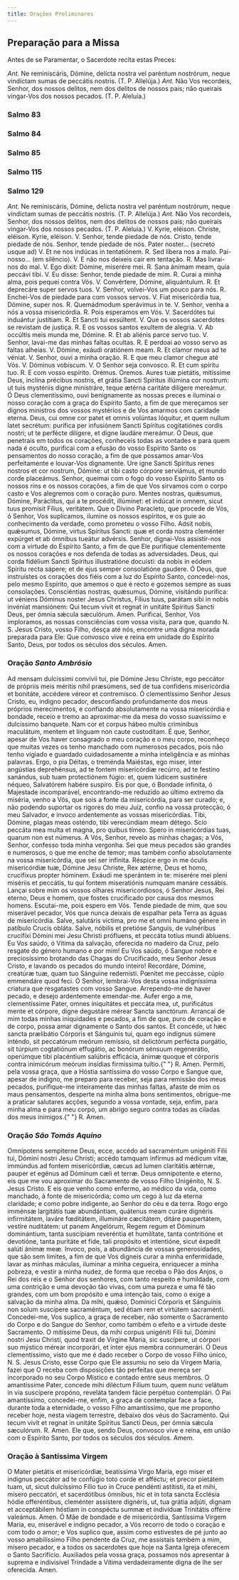 ---
title: Orações Preliminares
---

## Preparação para a Missa

Antes de se Paramentar, o Sacerdote recita estas Preces:

<div class="grid grid-cols-2 gap-5">
  <span class="col-6 text-justify">
    <em>Ant.</em> Ne reminiscáris, Dómine, delícta nostra vel paréntum
    nostrórum, neque vindíctam sumas de peccátis nostris. (T. P. Allelúja.)
  </span>
  <span class="col-6 text-justify">
    <em>Ant.</em> Não Vos recordeis, Senhor, dos nossos delitos, nem dos delitos
    de nossos pais; não queirais vingar-Vos dos nossos pecados. (T. P. Aleluia.)
  </span>
</div>


### Salmo 83

<Salmo83 />


### Salmo 84

<Salmo84 />


### Salmo 85

<Salmo85 />


### Salmo 115

<Salmo115 />


### Salmo 129

<Salmo129 />

<div class="grid grid-cols-2 gap-5">
  <span class="col-6 text-justify">
    <em>Ant.</em> Ne reminiscáris, Dómine, delícta nostra vel paréntum
    nostrórum, neque vindíctam sumas de peccátis nostris. (T. P. Allelúja.)
  </span>
  <span class="col-6 text-justify">
    <em>Ant.</em> Não Vos recordeis, Senhor, dos nossos delitos, nem dos delitos
    de nossos pais; não queirais vingar-Vos dos nossos pecados. (T. P. Aleluia.)
  </span>
  <span class="col-6 text-justify">
    V. Kyrie, eléison. Christe, eléison. Kyrie, eléison.
  </span>
  <span class="col-6 text-justify">
    V. Senhor, tende piedade de nós. Cristo, tende piedade de nós. Senhor, tende
    piedade de nós.
  </span>
  <span class="col-6 text-justify">
    Pater noster... (secreto usque ad) V. Et ne nos indúcas in tentatiónem.
    <span class="text-danger">R.</span> Sed líbera nos a malo.
  </span>
  <span class="col-6 text-justify">
    Pai-nosso... (em silêncio). V. E não nos deixeis cair em tentação.
    <span class="text-danger">R.</span> Mas livrai-nos do mal.
  </span>
  <span class="col-6 text-justify">
    V. Ego dixit: Dómine, miserére mei. <span class="text-danger">R.</span> Sana
    ánimam meam, quia peccávi tibi.
  </span>
  <span class="col-6 text-justify">
    V. Eu disse: Senhor, tende piedade de mim.
    <span class="text-danger">R.</span> Curai a minha alma, pois pequei contra Vós.
  </span>
  <span class="col-6 text-justify">
    V. Convértere, Dómine, aliquántulum. <span class="text-danger">R.</span> Et
    deprecáre super servos tuos.
  </span>
  <span class="col-6 text-justify">
    V. Senhor, volvei-Vos um pouco para nós. <span class="text-danger">R.</span>
    Enchei-Vos de piedade para com vossos servos.
  </span>
  <span class="col-6 text-justify">
    V. Fiat misericórdia tua, Dómine, super nos.
    <span class="text-danger">R.</span> Quemádmodum sperávimus in te.
  </span>
  <span class="col-6 text-justify">
    V. Senhor, venha a nós a vossa misericórdia.
    <span class="text-danger">R.</span> Pois esperamos em Vós.
  </span>
  <span class="col-6 text-justify">
    V. Sacerdótes tui induántur justítiam. <span class="text-danger">R.</span>
    Et Sancti tui exsúltent.
  </span>
  <span class="col-6 text-justify">
    V. Que os vossos sacerdotes se revistam de justiça.
    <span class="text-danger">R.</span> E os vossos santos exultem de alegria.
  </span>
  <span class="col-6 text-justify">
    V. Ab occúltis meis munda me, Dómine. <span class="text-danger">R.</span> Et
    ab aliénis parce servo tuo.
  </span>
  <span class="col-6 text-justify">
    V. Senhor, lavai-me das minhas faltas ocultas.
    <span class="text-danger">R.</span> E perdoai ao vosso servo as faltas alheias.
  </span>
  <span class="col-6 text-justify">
    V. Dómine, exáudi oratiónem meam. <span class="text-danger">R.</span> Et
    clamor meus ad te véniat.
  </span>
  <span class="col-6 text-justify">
    V. Senhor, ouvi a minha oração. <span class="text-danger">R.</span> E que
    meu clamor chegue até Vós.
  </span>
  <span class="col-6 text-justify">V. Dóminus vobíscum.</span>
  <span class="col-6 text-justify">V. O Senhor seja convosco.</span>
  <span class="col-6 text-justify">
    <span class="text-danger">R.</span> Et cum spíritu tuo.
  </span>
  <span class="col-6 text-justify">
    <span class="text-danger">R.</span> E com vosso espírito.
  </span>
  <span class="col-6 text-danger text-center"> Orémus.</span>
  <span class="col-6 text-danger text-center"> Oremos.</span>
  <span class="col-6 text-justify">
    Aures tuæ pietátis, mitíssime Deus, inclína précibus nostris, et grátia
    Sancti Spíritus illúmina cor nostrum: ut tuis mystériis digne ministráre,
    teque ætérna caritáte dilígere mereámur.
  </span>
  <span class="col-6 text-justify">
    Ó Deus clementíssimo, ouvi benignamente as nossas preces e iluminai o nosso
    coração com a graça do Espírito Santo, a fim de que mereçamos ser dignos
    ministros dos vossos mystérios e de Vos amarmos com caridade eterna.
  </span>
  <span class="col-6 text-justify">
    Deus, cui omne cor patet et omnis volúntas lóquitur, et quem nullum latet
    secrétum: purífica per infusiónem Sancti Spíritus cogitatiónes cordis
    nostri; ut te perfécte dilígere, et digne laudáre mereámur.
  </span>
  <span class="col-6 text-justify">
    Ó Deus, que penetrais em todos os corações, conheceis todas as vontades e
    para quem nada é oculto, purificai com a efusão do vosso Espírito Santo os
    pensamentos do nosso coração, a fim de que possamos amar-Vos perfeitamente e
    louvar-Vos dignamente.
  </span>
  <span class="col-6 text-justify">
    Ure igne Sancti Spíritus renes nostros et cor nostrum, Dómine: ut tibi casto
    córpore serviámus, et mundo corde placeámus.
  </span>
  <span class="col-6 text-justify">
    Senhor, queimai com o fogo do vosso Espírito Santo os nossos rins e os
    nossos corações, a fim de que Vos sirvamos com o corpo casto e Vos alegremos
    com o coração puro.
  </span>
  <span class="col-6 text-justify">
    Mentes nostras, quǽsumus, Dómine, Paráclitus, qui a te procédit, illúminet:
    et indúcat in omnem, sicut tuus promísit Fílius, veritátem.
  </span>
  <span class="col-6 text-justify">
    Que o Divino Paracleto, que procede de Vós, ó Senhor, Vos suplicamos,
    ilumine os nossos espíritos, e os guie ao conhecimento da verdade, como
    prometeu o vosso Filho.
  </span>
  <span class="col-6 text-justify">
    Adsit nobis, quǽsumus, Dómine, virtus Spíritus Sancti: quæ et corda nostra
    cleménter expúrget et ab ómnibus tueátur advérsis.
  </span>
  <span class="col-6 text-justify">
    Senhor, dignai-Vos assistir-nos com a virtude do Espírito Santo, a fim de
    que Ele purifique clementemente os nossos corações e nos defenda de todas as
    adversidades.
  </span>
  <span class="col-6 text-justify">
    Deus, qui corda fidélium Sancti Spíritus illustratióne docuísti: da nobis in
    eódem Spíritu recta sápere; et de ejus semper consolatióne gaudere.
  </span>
  <span class="col-6 text-justify">
    Ó Deus, que instruístes os corações dos fiéis com a luz do Espírito Santo,
    concedei-nos, pelo mesmo Espírito, que amemos o que é recto e gozemos sempre
    as suas consolações.
  </span>
  <span class="col-6 text-justify">
    Consciéntias nostras, quǽsumus, Dómine, visitándo purífica: ut véniens
    Dóminus noster Jesus Christus, Fílius tuus, parátam sibi in nobis invéniat
    mansiónem: Qui tecum vivit et regnat in unitáte Spíritus Sancti Deus, per
    ómnia sǽcula sæculórum. Amen.
  </span>
  <span class="col-6 text-justify">
    Purificai, Senhor, Vos imploramos, as nossas consciências com vossa visita,
    para que, quando N. S. Jesus Cristo, vosso Filho, desça até nós, encontre
    uma digna morada preparada para Ele: Que convosco vive e reina em unidade do
    Espírito Santo, Deus, por todos os séculos dos séculos. Amen.
  </span>
</div>

### Oração <em>Santo Ambrósio</em>

<div class="grid grid-cols-2 gap-5">
  <span class="col-6 dropcaps text-justify">
    Ad mensam dulcíssimi convívii tui, pie Dómine Jesu Christe, ego peccátor de
    própriis meis méritis nihil præsúmens, sed de tua confídens misericórdia et
    bonitáte, accédere véreor et contremísco.
  </span>
  <span class="col-6 dropcaps text-justify">
    Ó clementíssimo Senhor Jesus Cristo, eu, indigno pecador, desconfiando
    profundamente dos meus próprios merecimentos, e confiando absolutamente na
    vossa misericórdia e bondade, receio e tremo ao aproximar-me da mesa do
    vosso suavíssimo e dulcíssimo banquete.
  </span>
  <span class="col-6 text-justify">
    Nam cor et corpus hábeo multis crimínibus maculátum, mentem et línguam non
    caute custodítam.
  </span>
  <span class="col-6 text-justify">
    É que, Senhor, apesar de Vos haver consagrado o meu coração e o meu corpo,
    reconheço que muitas vezes os tenho manchado com numerosos pecados, pois não
    tenho vigiado e guardado cuidadosamente a minha inteligência e as minhas
    palavras.
  </span>
  <span class="col-6 text-justify">
    Ergo, o pia Déitas, o treménda Maiéstas, ego miser, inter angústias
    deprehénsus, ad te fontem misericórdiæ recúrro, ad te festíno sanándus, sub
    tuam protectiónem fúgio: et, quem Iúdicem sustinére néqueo, Salvatórem
    habére suspíro.
  </span>
  <span class="col-6 text-justify">
    Eis por que, ó Bondade infinita, ó Majestade incomparável, encontrando-me
    reduzido ao último extremo da miséria, venho a Vós, que sois a fonte da
    misericórdia, para ser curado; e, não podendo suportar os rigores do meu
    Juiz, confio na vossa protecção, ó meu Salvador, e invoco ardentemente as
    vossas misericórdias.
  </span>
  <span class="col-6 text-justify">
    Tibi, Dómine, plagas meas osténdo, tibi verecúndiam meam détego. Scío
    peccáta mea multa et magna, pro quibus tímeo. Spero in misericórdias tuas,
    quarum non est númerus.
  </span>
  <span class="col-6 text-justify">
    A Vós, Senhor, revelo as minhas chagas; a Vós, Senhor, confesso toda minha
    vergonha. Sei que meus pecados são grandes e numerosos, o que me enche de
    temor; mas também confio absolutamente na vossa misericórdia, que sei ser
    infinita.
  </span>
  <span class="col-6 text-justify">
    Réspice ergo in me óculis misericórdiæ tuæ, Dómine Jesu Christe, Rex ætérne,
    Deus et homo, crucifíxus propter hóminem. Exáudi me sperántem in te:
    miserére mei pleni misériis et peccátis, tu qui fontem miseratiónis numquam
    manáre cessábis.
  </span>
  <span class="col-6 text-justify">
    Lançai sobre mim os vossos olhares misericordiosos, ó Senhor Jesus, Rei
    eterno, Deus e homem, que fostes crucificado por causa dos mesmos homens.
    Escutai-me, pois espero em Vós. Tende piedade de mim, que sou miserável
    pecador, Vós que nunca deixais de espalhar pela Terra as águas de
    misericórdia.
  </span>
  <span class="col-6 text-justify">
    Salve, salutáris víctima, pro me et omni humáno génere in patíbulo Crucis
    obláta. Salve, nóbilis et pretióse Sanguis, de vulnéribus crucifíxi Dómini
    mei Jesu Christi prófluens, et peccáta totíus mundi ábluens.
  </span>
  <span class="col-6 text-justify">
    Eu Vos saúdo, ó Vítima da salvação, oferecida no madeiro da Cruz, pelo
    resgate do género humano e por mim! Eu Vos saúdo, ó Sangue nobre e
    preciosíssimo brotando das Chagas do Crucificado, meu Senhor Jesus Cristo, e
    lavando os pecados do mundo inteiro!
  </span>
  <span class="col-6 text-justify">
    Recordáre, Dómine, creatúræ tuæ, quam tuo Sánguine redemísti. Pœnitet me
    peccásse, cúpio emmendáre quod feci.
  </span>
  <span class="col-6 text-justify">
    Ó Senhor, lembrai-Vos desta vossa indigníssima criatura que resgatastes com
    vosso Sangue. Arrependo-me de haver pecado, e desejo ardentemente
    emendar-me.
  </span>
  <span class="col-6 text-justify">
    Aufer ergo a me, clementíssime Pater, omnes iniquitátes et peccáta mea, ut,
    purificátus mente et córpore, digne degustáre mérear Sancta sanctórum.
  </span>
  <span class="col-6 text-justify">
    Arrancai de mim todas minhas iniquidades e pecados, a fim de que, puro de
    coração e de corpo, possa amar dignamente o Santo dos santos.
  </span>
  <span class="col-6 text-justify">
    Et concéde, ut hæc sancta prælibátio Córporis et Sánguinis tui, quam ego
    indígnus súmere inténdo, sit peccatórum meórum remíssio, sit delictórum
    perfécta purgátio, sit túrpium cog­tatiónum effugátio, ac bonórum sénsuum
    regenerátio, operúmque tibi placéntium salúbris efficácia, ánimæ quoque et
    córporis contra inimicórum meórum insídias firmíssima tuítio.{" "}
    <span class="text-danger">R.</span> Amen.
  </span>
  <span class="col-6 text-justify">
    Permiti, pela vossa graça, que a Hóstia santíssima do vosso Corpo e Sangue
    que, apesar de indigno, me preparo para receber, seja para remissão dos meus
    pecados, purifique-me inteiramente das minhas faltas, afaste de mim os maus
    pensamentos, desperte na minha alma bons sentimentos, obrigue-me a praticar
    salutares acções, segundo a vossa vontade, seja, enfim, para minha alma e
    para meu corpo, um abrigo seguro contra todas as ciladas dos meus inimigos.{" "}
    <span class="text-danger">R.</span> Amen.
  </span>
</div>

### Oração <em>São Tomás Aquino</em>

<div class="grid grid-cols-2 gap-5">
  <span class="col-6 dropcaps text-justify">
    Omnípotens sempiterne Deus, ecce, accédo ad sacraméntum unigéniti Fílii tui,
    Dómini nostri Jesu Christi; accédo tamquam infírmus ad médicum vitæ,
    immúndus ad fontem misericórdiæ, cæcus ad lumen claritátis ætérnæ, pauper et
    egénus ad Dóminum cæli et terræ.
  </span>
  <span class="col-6 dropcaps text-justify">
    Deus omnipotente e eterno, eis que me vou aproximar do Sacramento de vosso
    Filho Unigénito, N. S. Jesus Cristo. E eis que venho como enfermo, ao médico
    da vida, como manchado, à fonte de misericórdia; como um cego à luz da
    eterna claridade; e como pobre indigente, ao Senhor do céu e da terra.
  </span>
  <span class="col-6 text-justify">
    Rogo ergo imménsæ largitátis tuæ abundántiam, quátenus meam curáre dignéris
    infirmitátem, laváre fœditátem, illumináre cæcitátem, ditáre paupertátem,
    vestíre nuditátem: ut panem Angelórum, Regem regum et Dóminum dominántium,
    tanta suscípiam reveréntia et humilítate, tanta contritióne et devotióne,
    tanta puritáte et fíde, tali propósito et intentióne, sicut éxpedit salúti
    ánimæ meæ.
  </span>
  <span class="col-6 text-justify">
    Invoco, pois, a abundância de vossas generosidades, que são sem limites, a
    fim de que Vos digneis curar a minha enfermidade, lavar as minhas máculas,
    iluminar a minha cegueira, enriquecer a minha pobreza, e vestir a minha
    nudez, de forma que receba o Pão dos Anjos, o Rei dos reis e o Senhor dos
    senhores, com tanto respeito e humildade, com uma contrição e uma devoção
    tão vivas, com uma pureza e uma fé tão grandes, com um bom propósito e uma
    intenção tais, como o exige a salvação da minha alma.
  </span>
  <span class="col-6 text-justify">
    Da mihi, quǽso, Domínici Córporis et Sánguinis non solum suscípere
    sacraméntum, sed étiam rem et virtútem sacraménti.
  </span>
  <span class="col-6 text-justify">
    Concedei-me, Vos suplico, a graça de receber, não somente o Sacramento do
    Corpo e do Sangue do Senhor, como também o efeito e a virtude deste
    Sacramento.
  </span>
  <span class="col-6 text-justify">
    O mitíssime Deus, da mihi corpus unigéniti Fílii tui, Dómini nostri Jesu
    Christi, quod traxit de Vírgine Maria, sic suscípere, ut córpori suo mýstico
    mérear incorporári, et ínter ejus membra connumerári.
  </span>
  <span class="col-6 text-justify">
    Ó Deus clementíssimo, visto que me é dado receber o Corpo de vosso Filho
    único, N. S. Jesus Cristo, esse Corpo que Ele assumiu no seio da Virgem
    Maria, fazei que O receba com disposições tão perfeitas que mereça ser
    incorporado no seu Corpo Místico e contado entre seus membros.
  </span>
  <span class="col-6 text-justify">
    O amantíssime Pater, concede mihi diléctum Fílium tuum, quem nunc velátum in
    via suscípere propóno, reveláta tandem fácie perpétuo contemplári.
  </span>
  <span class="col-6 text-justify">
    Ó Pai amantíssimo, concedei-me, enfim, a graça de contemplar face a face,
    durante toda a eternidade, o vosso Filho amantíssimo, que me proponho
    receber hoje, nesta viagem terrestre, debaixo dos véus do Sacramento.
  </span>
  <span class="col-6 text-justify">
    Qui tecum vivit et regnat in unitáte Spíritus Sancti Deus, per ómnia sǽcula
    sæculórum. <span class="text-danger">R.</span> Amen.
  </span>
  <span class="col-6 text-justify">
    Ele que, sendo Deus, convosco vive e reina, em união com o Espírito Santo,
    por todos os séculos dos séculos. Amem.
  </span>
</div>

### Oração à Santíssima Virgem

<div class="grid grid-cols-2 gap-5">
  <span class="col-6 dropcaps text-justify">
    O Mater pietátis et misericórdiæ, beatíssima Virgo María, ego miser et
    indígnus peccátor ad te confúgio toto corde et afféctu; et precor pietátem
    tuam, ut, sicut dulcíssimo Fílio tuo in Cruce pendénti astítisti, ita et
    mihi, mísero peccatóri, et sacerdótibus ómnibus, hic et in tota sancta
    Ecclésia hódie offeréntibus, cleménter assístere dignéris, ut, tua grátia
    adjúti, dignam et acceptábilem hóstiam in conspéctu summæ et indivíduæ
    Trinitátis offérre valeámus. Amen.
  </span>
  <span class="col-6 dropcaps text-justify">
    Ó Mãe de bondade e de misericórdia, Santíssima Virgem Maria, eu, miserável e
    indigno pecador, a Vós recorro de todo o coração e com todo o amor; e Vos
    suplico que, assim como estivestes de pé junto ao vosso amabilíssimo Filho
    pendente da Cruz, me assistais também a mim, mísero pecador, e a todos os
    sacerdotes que hoje na Santa Igreja oferecem o Santo Sacrifício. Auxiliados
    pela vossa graça, possamos nós apresentar à suprema e indivisível Trindade a
    Vítima verdadeiramente digna de lhe ser oferecida. Amen.
  </span>
</div>
